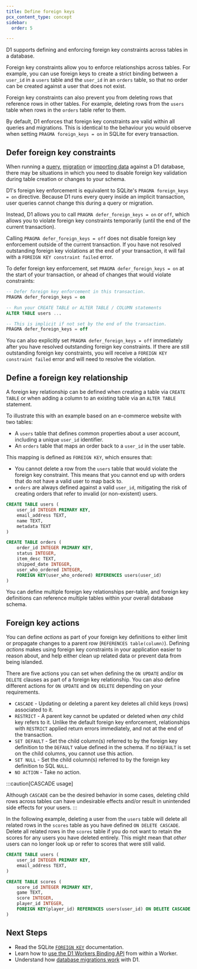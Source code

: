 ```yaml
---
title: Define foreign keys
pcx_content_type: concept
sidebar:
  order: 5

---
```


D1 supports defining and enforcing foreign key constraints across tables in a database.

Foreign key constraints allow you to enforce relationships across tables. For example, you can use foreign keys to create a strict binding between a `user_id` in a `users` table and the `user_id` in an `orders` table, so that no order can be created against a user that does not exist.

Foreign key constraints can also prevent you from deleting rows that reference rows in other tables. For example, deleting rows from the `users` table when rows in the `orders` table refer to them.

By default, D1 enforces that foreign key constraints are valid within all queries and migrations. This is identical to the behaviour you would observe when setting `PRAGMA foreign_keys = on` in SQLite for every transaction.

## Defer foreign key constraints

When running a [query](/d1/worker-api/), [migration](/d1/reference/migrations/) or [importing data](/d1/best-practices/import-export-data/) against a D1 database, there may be situations in which you need to disable foreign key validation during table creation or changes to your schema.

D1's foreign key enforcement is equivalent to SQLite's `PRAGMA foreign_keys = on` directive. Because D1 runs every query inside an implicit transaction, user queries cannot change this during a query or migration.

Instead, D1 allows you to call `PRAGMA defer_foreign_keys = on` or `off`, which allows you to violate foreign key constraints temporarily (until the end of the current transaction).

Calling `PRAGMA defer_foreign_keys = off` does not disable foreign key enforcement outside of the current transaction. If you have not resolved outstanding foreign key violations at the end of your transaction, it will fail with a `FOREIGN KEY constraint failed` error.

To defer foreign key enforcement, set `PRAGMA defer_foreign_keys = on` at the start of your transaction, or ahead of changes that would violate constraints:

```sql
-- Defer foreign key enforcement in this transaction.
PRAGMA defer_foreign_keys = on

-- Run your CREATE TABLE or ALTER TABLE / COLUMN statements
ALTER TABLE users ...

-- This is implicit if not set by the end of the transaction.
PRAGMA defer_foreign_keys = off
```

You can also explicitly set `PRAGMA defer_foreign_keys = off` immediately after you have resolved outstanding foreign key constraints. If there are still outstanding foreign key constraints, you will receive a `FOREIGN KEY constraint failed` error and will need to resolve the violation.

## Define a foreign key relationship

A foreign key relationship can be defined when creating a table via `CREATE TABLE` or when adding a column to an existing table via an `ALTER TABLE` statement.

To illustrate this with an example based on an e-commerce website with two tables:

* A `users` table that defines common properties about a user account, including a unique `user_id` identifier.
* An `orders` table that maps an order back to a `user_id` in the user table.

This mapping is defined as `FOREIGN KEY`, which ensures that:

* You cannot delete a row from the `users` table that would violate the foreign key constraint. This means that you cannot end up with orders that do not have a valid user to map back to.
* `orders` are always defined against a valid `user_id`, mitigating the risk of creating orders that refer to invalid (or non-existent) users.

```sql
CREATE TABLE users (
    user_id INTEGER PRIMARY KEY,
    email_address TEXT,
    name TEXT,
    metadata TEXT
)

CREATE TABLE orders (
    order_id INTEGER PRIMARY KEY,
    status INTEGER,
    item_desc TEXT,
    shipped_date INTEGER,
    user_who_ordered INTEGER,
    FOREIGN KEY(user_who_ordered) REFERENCES users(user_id)
)
```

You can define multiple foreign key relationships per-table, and foreign key definitions can reference multiple tables within your overall database schema.

## Foreign key actions

You can define *actions* as part of your foreign key definitions to either limit or propagate changes to a parent row (`REFERENCES table(column)`). Defining *actions* makes using foreign key constraints in your application easier to reason about, and help either clean up related data or prevent data from being islanded.

There are five actions you can set when defining the `ON UPDATE` and/or `ON DELETE` clauses as part of a foreign key relationship. You can also define different actions for `ON UPDATE` and `ON DELETE` depending on your requirements.

* `CASCADE` - Updating or deleting a parent key deletes all child keys (rows) associated to it.
* `RESTRICT` - A parent key cannot be updated or deleted when *any* child key refers to it. Unlike the default foreign key enforcement, relationships with `RESTRICT` applied return errors immediately, and not at the end of the transaction.
* `SET DEFAULT` - Set the child column(s) referred to by the foreign key definition to the `DEFAULT` value defined in the schema. If no `DEFAULT` is set on the child columns, you cannot use this action.
* `SET NULL` - Set the child column(s) referred to by the foreign key definition to SQL `NULL`.
* `NO ACTION` - Take no action.

:::caution[CASCADE usage]

Although `CASCADE` can be the desired behavior in some cases, deleting child rows across tables can have undesirable effects and/or result in unintended side effects for your users.
:::

In the following example, deleting a user from the `users` table will delete all related rows in the `scores` table as you have defined `ON DELETE CASCADE`. Delete all related rows in the `scores` table if you do not want to retain the scores for any users you have deleted entirely. This might mean that *other* users can no longer look up or refer to scores that were still valid.

```sql
CREATE TABLE users (
    user_id INTEGER PRIMARY KEY,
    email_address TEXT,
)

CREATE TABLE scores (
    score_id INTEGER PRIMARY KEY,
    game TEXT,
    score INTEGER,
    player_id INTEGER,
    FOREIGN KEY(player_id) REFERENCES users(user_id) ON DELETE CASCADE
)
```

## Next Steps

* Read the SQLite [`FOREIGN KEY`](https://www.sqlite.org/foreignkeys.html) documentation.
* Learn how to [use the D1 Workers Binding API](/d1/worker-api/) from within a Worker.
* Understand how [database migrations work](/d1/reference/migrations/) with D1.
